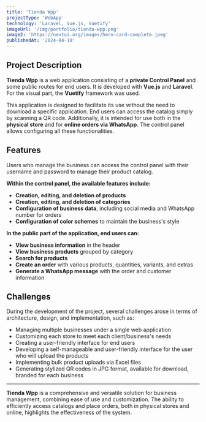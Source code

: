 ```yaml
---
title: 'Tienda Wpp'
projectType: 'WebApp'
technology: 'Laravel, Vue.js, Vuetify'
imageUrl: '/img/portfolio/tienda-wpp.png'
image2: 'https://nextui.org/images/hero-card-complete.jpeg'
publishedAt: '2024-04-10'
---
```

## Project Description

**Tienda Wpp** is a web application consisting of a **private Control Panel** and some public routes for end users. It is developed with **Vue.js** and **Laravel**. For the visual part, the **Vuetify** framework was used.

This application is designed to facilitate its use without the need to download a specific application. End users can access the catalog simply by scanning a QR code. Additionally, it is intended for use both in the **physical store** and for **online orders via WhatsApp**. The control panel allows configuring all these functionalities.

## Features

Users who manage the business can access the control panel with their username and password to manage their product catalog.

**Within the control panel, the available features include:**

- **Creation, editing, and deletion of products**
- **Creation, editing, and deletion of categories**
- **Configuration of business data**, including social media and WhatsApp number for orders
- **Configuration of color schemes** to maintain the business's style

**In the public part of the application, end users can:**

- **View business information** in the header
- **View business products** grouped by category
- **Search for products**
- **Create an order** with various products, quantities, variants, and extras
- **Generate a WhatsApp message** with the order and customer information

## Challenges

During the development of the project, several challenges arose in terms of architecture, design, and implementation, such as:

- Managing multiple businesses under a single web application
- Customizing each store to meet each client/business's needs
- Creating a user-friendly interface for end users
- Developing a self-manageable and user-friendly interface for the user who will upload the products
- Implementing bulk product uploads via Excel files
- Generating stylized QR codes in JPG format, available for download, branded for each business

---

**Tienda Wpp** is a comprehensive and versatile solution for business management, combining ease of use and customization. The ability to efficiently access catalogs and place orders, both in physical stores and online, highlights the effectiveness of the system.